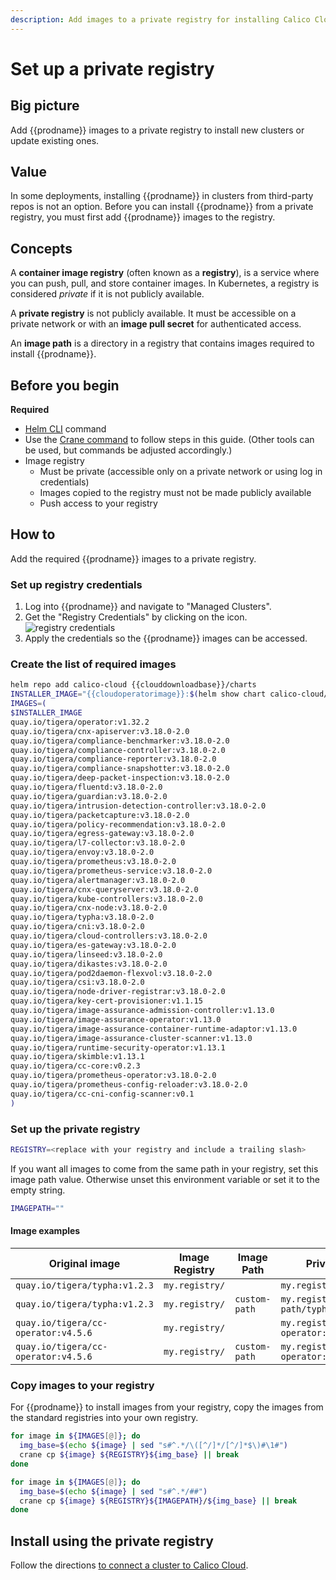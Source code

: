 ```yaml
---
description: Add images to a private registry for installing Calico Cloud on a cluster.
---
```


# Set up a private registry


## Big picture

Add {{prodname}} images to a private registry to install new clusters or update existing ones.

## Value

In some deployments, installing {{prodname}} in clusters from third-party repos is not an option. Before you can install {{prodname}} from a private registry, you must first add {{prodname}} images to the registry.

## Concepts

A **container image registry** (often known as a **registry**), is a service where you can push, pull, and store container images. In Kubernetes, a registry is considered _private_ if it is not publicly available.

A **private registry** is not publicly available. It must be accessible on a private network or with an **image pull secret** for authenticated access.

An **image path** is a directory in a registry that contains images required to install {{prodname}}.

## Before you begin

**Required**

- [Helm CLI](https://helm.sh/docs/intro/install/) command
- Use the [Crane command](https://github.com/google/go-containerregistry/blob/main/cmd/crane/README.md) to follow steps in this guide. (Other tools can be used, but commands be adjusted accordingly.)
- Image registry
  - Must be private (accessible only on a private network or using log in credentials)
  - Images copied to the registry must not be made publicly  available
  - Push access to your registry

## How to

Add the required {{prodname}} images to a private registry.

### Set up registry credentials

1. Log into {{prodname}} and navigate to "Managed Clusters".
1. Get the "Registry Credentials" by clicking on the icon. ![registry credentials](/img/calico-cloud/private-registry-icon.png)
1. Apply the credentials so the {{prodname}} images can be accessed.

### Create the list of required images

```bash
helm repo add calico-cloud {{clouddownloadbase}}/charts
INSTALLER_IMAGE="{{cloudoperatorimage}}:$(helm show chart calico-cloud/calico-cloud | grep version: | sed -e 's/version: *//' -e 's/+/-g/')"
IMAGES=(
$INSTALLER_IMAGE
quay.io/tigera/operator:v1.32.2
quay.io/tigera/cnx-apiserver:v3.18.0-2.0
quay.io/tigera/compliance-benchmarker:v3.18.0-2.0
quay.io/tigera/compliance-controller:v3.18.0-2.0
quay.io/tigera/compliance-reporter:v3.18.0-2.0
quay.io/tigera/compliance-snapshotter:v3.18.0-2.0
quay.io/tigera/deep-packet-inspection:v3.18.0-2.0
quay.io/tigera/fluentd:v3.18.0-2.0
quay.io/tigera/guardian:v3.18.0-2.0
quay.io/tigera/intrusion-detection-controller:v3.18.0-2.0
quay.io/tigera/packetcapture:v3.18.0-2.0
quay.io/tigera/policy-recommendation:v3.18.0-2.0
quay.io/tigera/egress-gateway:v3.18.0-2.0
quay.io/tigera/l7-collector:v3.18.0-2.0
quay.io/tigera/envoy:v3.18.0-2.0
quay.io/tigera/prometheus:v3.18.0-2.0
quay.io/tigera/prometheus-service:v3.18.0-2.0
quay.io/tigera/alertmanager:v3.18.0-2.0
quay.io/tigera/cnx-queryserver:v3.18.0-2.0
quay.io/tigera/kube-controllers:v3.18.0-2.0
quay.io/tigera/cnx-node:v3.18.0-2.0
quay.io/tigera/typha:v3.18.0-2.0
quay.io/tigera/cni:v3.18.0-2.0
quay.io/tigera/cloud-controllers:v3.18.0-2.0
quay.io/tigera/es-gateway:v3.18.0-2.0
quay.io/tigera/linseed:v3.18.0-2.0
quay.io/tigera/dikastes:v3.18.0-2.0
quay.io/tigera/pod2daemon-flexvol:v3.18.0-2.0
quay.io/tigera/csi:v3.18.0-2.0
quay.io/tigera/node-driver-registrar:v3.18.0-2.0
quay.io/tigera/key-cert-provisioner:v1.1.15
quay.io/tigera/image-assurance-admission-controller:v1.13.0
quay.io/tigera/image-assurance-operator:v1.13.0
quay.io/tigera/image-assurance-container-runtime-adaptor:v1.13.0
quay.io/tigera/image-assurance-cluster-scanner:v1.13.0
quay.io/tigera/runtime-security-operator:v1.13.1
quay.io/tigera/skimble:v1.13.1
quay.io/tigera/cc-core:v0.2.3
quay.io/tigera/prometheus-operator:v3.18.0-2.0
quay.io/tigera/prometheus-config-reloader:v3.18.0-2.0
quay.io/tigera/cc-cni-config-scanner:v0.1
)
```

### Set up the private registry

```bash
REGISTRY=<replace with your registry and include a trailing slash>
```

If you want all images to come from the same path in your registry, set this image path value. Otherwise unset this environment variable or set it to the empty string.

```bash
IMAGEPATH=""
```

#### Image examples

| Original image                                                            | Image Registry | Image Path    | Private registry image                               |
| ------------------------------------------------------------------------- | -------------- | ------------- | ---------------------------------------------------- |
| `quay.io/tigera/typha:v1.2.3`                                             | `my.registry/` |               | `my.registry/tigera/typha:v1.2.3`                    |
| `quay.io/tigera/typha:v1.2.3`                                             | `my.registry/` | `custom-path` | `my.registry/custom-path/typha:v1.2.3`               |
| `quay.io/tigera/cc-operator:v4.5.6`                                       | `my.registry/` |               | `my.registry/tigera/cc-operator:v4.5.6`              |
| `quay.io/tigera/cc-operator:v4.5.6`                                       | `my.registry/` | `custom-path` | `my.registry/custom-path/cc-operator:v4.5.6`         |

### Copy images to your registry

For {{prodname}} to install images from your registry, copy the images from the standard registries into your own registry.

<Tabs>
<TabItem label="Registry only" value="Registry only-0">

```bash
for image in ${IMAGES[@]}; do
  img_base=$(echo ${image} | sed "s#^.*/\([^/]*/[^/]*$\)#\1#")
  crane cp ${image} ${REGISTRY}${img_base} || break
done
```

</TabItem>
<TabItem label="Registry and ImagePath" value="Registry and ImagePath-1">

```bash
for image in ${IMAGES[@]}; do
  img_base=$(echo ${image} | sed "s#^.*/##")
  crane cp ${image} ${REGISTRY}${IMAGEPATH}/${img_base} || break
done
```

</TabItem>
</Tabs>

## Install using the private registry

Follow the directions [to connect a cluster to Calico Cloud](install-cluster.mdx).
